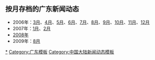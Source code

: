==按月存档的广东新闻动态==
*2006年：[[2006年3月广东新闻|3月]]、[[2006年4月广东新闻|4月]]、[[2006年5月广东新闻|5月]]、[[2006年6月广东新闻|6月]]、[[2006年7月广东新闻|7月]]、[[2006年8月广东新闻|8月]]、[[2006年9月广东新闻|9月]]、[[2006年10月广东新闻|10月]]、[[2006年11月广东新闻|11月]]、[[2006年12月广东新闻|12月]]
*2007年：[[2007年1月广东新闻|1月]]、[[2007年2月广东新闻|2月]]
*[[2008年广东新闻|2008年]]
*2009年：[[2009年8月广东新闻|8月]]
[[Category:广东新闻动态| ]]
<noinclude>
[[Category:广东新闻动态|*]]
[[Category:广东模板]]
[[Category:中国大陆新闻动态模板]]
</noinclude>
